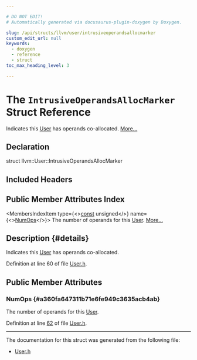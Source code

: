```yaml
---

# DO NOT EDIT!
# Automatically generated via docusaurus-plugin-doxygen by Doxygen.

slug: /api/structs/llvm/user/intrusiveoperandsallocmarker
custom_edit_url: null
keywords:
  - doxygen
  - reference
  - struct
toc_max_heading_level: 3

---
```





# The `IntrusiveOperandsAllocMarker` Struct Reference

<DoxygenPage pluginConfig={pluginConfig}>

Indicates this <a href="/docs/api/classes/llvm/user">User</a> has operands co-allocated. <a href="#details">More...</a>

## Declaration

<CodeBlock>struct llvm::User::IntrusiveOperandsAllocMarker</CodeBlock>

## Included Headers

<IncludesList>
<IncludesListItem
  filePath="llvm/IR/User.h"
  permalink="/docs/api/files/include/include/llvm/include/llvm/ir/user-h"
  isLocal="true" />
</IncludesList>

## Public Member Attributes Index

<MembersIndex>

<MembersIndexItem
  type={<><a href="/docs/api/files/lib/lib/target/lib/target/aarch64/aarch64promoteconstant-cpp/#a90f8350fecae261c25be85d38b451bff">const</a> unsigned</>}
  name={<><a href="#a360fa647311b71e6fe949c3635acb4ab">NumOps</a></>}>
The number of operands for this <a href="/docs/api/classes/llvm/user">User</a>. <a href="#a360fa647311b71e6fe949c3635acb4ab">More...</a>
</MembersIndexItem>

</MembersIndex>

## Description {#details}

Indicates this <a href="/docs/api/classes/llvm/user">User</a> has operands co-allocated.

Definition at line 60 of file <a href="/docs/api/files/include/include/llvm/include/llvm/ir/user-h">User.h</a>.

<SectionDefinition>

## Public Member Attributes

### NumOps {#a360fa647311b71e6fe949c3635acb4ab}

<MemberDefinition
  prototype="const unsigned llvm::User::IntrusiveOperandsAllocMarker::NumOps">
The number of operands for this <a href="/docs/api/classes/llvm/user">User</a>.

Definition at line <a href="/docs/api/files/include/include/llvm/include/llvm/ir/user-h/#l00062">62</a> of file <a href="/docs/api/files/include/include/llvm/include/llvm/ir/user-h">User.h</a>.
</MemberDefinition>

</SectionDefinition>

<hr/>

The documentation for this struct was generated from the following file:

<ul>
<li><a href="/docs/api/files/include/include/llvm/include/llvm/ir/user-h">User.h</a></li>
</ul>

</DoxygenPage>
